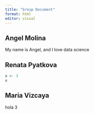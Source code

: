 ```yaml
---
title: "Group Document"
format: html
editor: visual
---
```


## Angel Molina

My name is Angel, and I love data science

## Renata Pyatkova

```r
x <- 3
x
```

## Maria Vizcaya

hola 3
